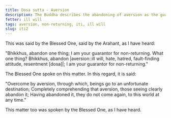```yaml
---
title: Dosa sutta - Aversion
description: The Buddha describes the abandoning of aversion as the guarantee for non-returning.
fetter: ill will
tags: aversion, non-returning, iti, ill will
slug: iti2
---
```


This was said by the Blessed One, said by the Arahant, as I have heard:

"Bhikkhus, abandon one thing; I am your guarantor for non-returning. What one thing? Bhikkhus, abandon |aversion::ill will, hate, hatred, fault-finding attitude, resentment [dosa]|; I am your guarantor for non-returning."

The Blessed One spoke on this matter. In this regard, it is said:

"Overcome by aversion, through which,
beings go to an unfortunate destination;
Completely comprehending that aversion,
those seeing clearly abandon it;
Having abandoned it, they do not come again,
to this world at any time."

This matter too was spoken by the Blessed One, as I have heard.
